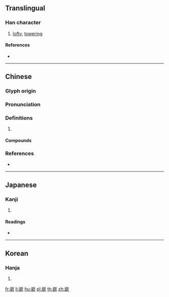 {{also|崟|嵚}}
==Translingual==

===Han character===
{{Han char|rn=46|rad=山|as=12|sn=15|four=22182|canj=UCNO|ids=⿱山欽}}

# [[lofty]], [[towering]]

====References====
* {{Han ref|kx=0319.320|dkj=08464|dj=0619.380|hdz=10798.120|uh=5D94|ud=23956|bh=BC6B|bd=48235}}

----

==Chinese==
{{zh-forms|s=嵚}}

===Glyph origin===
{{Han etym}}

===Pronunciation===
{{zh-pron
|m=qīn
|c=jam1
|mc=y
|oc=y
|cat=
}}

===Definitions===
{{zh-hanzi}}

# {{rfdef|zh}}

====Compounds====
{{zh-der|嶔崎歷落|嶔岑|嶔然|嶔崟|嶔崎磊落|嶇嶔|嶔崎|欹嶔歷落}}

===References===
* {{R:twedu|B00890}}

----

==Japanese==

===Kanji===
{{ja-kanji|grade=|rs=山12}}

# {{defn|lang=ja|sort=山12}}

====Readings====
* {{ja-readings|on=[[きん]] (kin), [[こん]] (kon), [[けん]] (ken), [[かん]] (kan)|kun=[[けわしいさま]] (kewashiisama)}}

----

==Korean==

===Hanja===
{{ko-hanja|hangeul=금|rv=geum|mr=kŭm}}

# {{defn|lang=ko|sort=山12}}

[[fr:嶔]]
[[li:嶔]]
[[hu:嶔]]
[[pl:嶔]]
[[th:嶔]]
[[zh:嶔]]